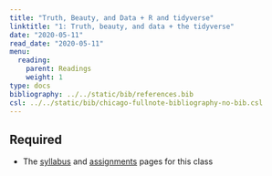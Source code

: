 ```yaml
---
title: "Truth, Beauty, and Data + R and tidyverse"
linktitle: "1: Truth, beauty, and data + the tidyverse"
date: "2020-05-11"
read_date: "2020-05-11"
menu:
  reading:
    parent: Readings
    weight: 1
type: docs
bibliography: ../../static/bib/references.bib
csl: ../../static/bib/chicago-fullnote-bibliography-no-bib.csl
---
```


## Required

- The [syllabus](/syllabus/) and [assignments](/assignment/) pages for this class
